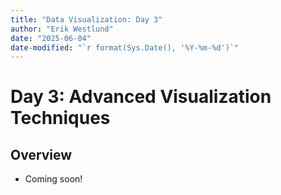 ```yaml
---
title: "Data Visualization: Day 3"
author: "Erik Westlund"
date: "2025-06-04"
date-modified: "`r format(Sys.Date(), '%Y-%m-%d')`"
---
```


# Day 3: Advanced Visualization Techniques

## Overview

* Coming soon!